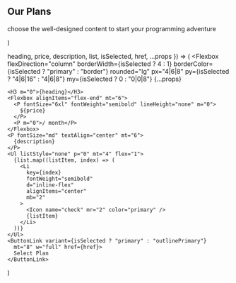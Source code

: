   <Section py="8|12|16|24" {...props}>
    <Container>
      <Flexbox flexDirection="column" textAlign="center">
        <H2 m="0">Our Plans</H2>
        <P fontSize="xl|2xl" mt="2" textAlign="center">
          choose the well-designed content to start your programming adventure
        </P>
      </Flexbox>
      <Grid col="1|2|3" mt="4|6|8" gap="4|6|0">
        <PricingItem
          heading="Beginner"
          description="Programming basics and Arcade game development"
          price="120"
          list={[
            "10+ session included",
            "Python/Lua language",
            "Arcade and Love2d game dev",
            "9+ yo required",
            "6 months long at most",
            "Zoom(online) teaching",
            "2 kids per class",
            "Weekend time available for schedule"
          ]}
          href="plans#beginner-course-%F0%9F%A7%91"
          roundedRight="null|null|none"
          borderRight="null|null|none"
        />
        <PricingItem
          heading="Advanced"
          description="Game development with Godot game engine"
          price="200"
          list={[
            "10+ session included",
            "GDScript & Godot IDE",
            "Arcade/Platformer game dev",
            "12+ yo required",
            "6 months long at most",
            "Zoom(online)/on-site teaching",
            "2 kids per class",
            "Weekend time available for schedule"
          ]}
          href="plans#advanced-course-"
          isSelected
        />
        <PricingItem
          heading="Professional"
          description="Help you achieve edX CS50 certificates"
          price="300"
          list={[
            "10+ session included",
            "Design Pattern/Structure",
            "edX courses tutoring",
            "18+ yo required",
            "6 months long at most",
            "One on One online tutoring",
            "All days for schedule"
          ]}
          href="plans#professional-course-%F0%9F%A7%91"
          roundedLeft="null|null|none"
          borderLeft="null|null|none"
        />
      </Grid>
    </Container>
  </Section>
)

  heading,
  price,
  description,
  list,
  isSelected,
  href,
  ...props
}) => (
  <Flexbox
    flexDirection="column"
    borderWidth={isSelected ? 4 : 1}
    borderColor={isSelected ? "primary" : "border"}
    rounded="lg"
    px="4|6|8"
    py={isSelected ? "4|6|16" : "4|6|8"}
    my={isSelected ? 0 : "0|0|8"}
    {...props}
  >
    <H3 m="0">{heading}</H3>
    <Flexbox alignItems="flex-end" mt="6">
      <P fontSize="6xl" fontWeight="semibold" lineHeight="none" m="0">
        ${price}
      </P>
      <P m="0">/ month</P>
    </Flexbox>
    <P fontSize="md" textAlign="center" mt="6">
      {description}
    </P>
    <Ul listStyle="none" p="0" mt="4" flex="1">
      {list.map((listItem, index) => (
        <Li
          key={index}
          fontWeight="semibold"
          d="inline-flex"
          alignItems="center"
          mb="2"
        >
          <Icon name="check" mr="2" color="primary" />
          {listItem}
        </Li>
      ))}
    </Ul>
    <ButtonLink variant={isSelected ? "primary" : "outlinePrimary"} 
      mt="8" w="full" href={href}>
      Select Plan
    </ButtonLink>
  </Flexbox>
)
